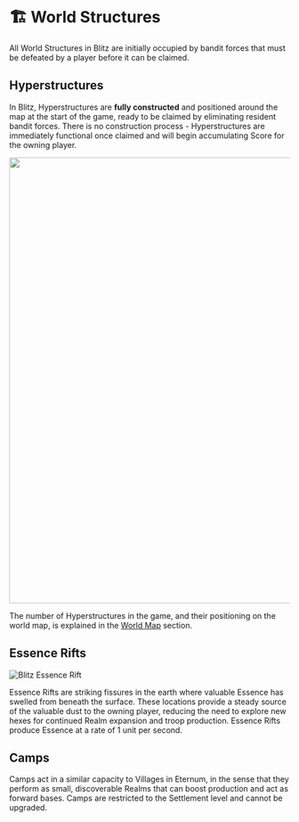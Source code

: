 # 🏗️ World Structures

All World Structures in Blitz are initially occupied by bandit forces that must be defeated by a player before it can be
claimed.

## Hyperstructures

In Blitz, Hyperstructures are **fully constructed** and positioned around the map at the start of the game, ready to be
claimed by eliminating resident bandit forces. There is no construction process - Hyperstructures are immediately
functional once claimed and will begin accumulating Score for the owning player.

<img src="/images/buildings/construction/hyperstructure.png" width="800" />

The number of Hyperstructures in the game, and their positioning on the world map, is explained in the
[World Map](/blitz/worldmap-movement/worldmap) section.

## Essence Rifts

<img src="/images/covers/essence-rift.png" alt="Blitz Essence Rift" className="w-full rounded-lg my-6" />

Essence Rifts are striking fissures in the earth where valuable Essence has swelled from beneath the surface. These
locations provide a steady source of the valuable dust to the owning player, reducing the need to explore new hexes for
continued Realm expansion and troop production. Essence Rifts produce Essence at a rate of 1 unit per second.

## Camps

Camps act in a similar capacity to Villages in Eternum, in the sense that they perform as small, discoverable Realms
that can boost production and act as forward bases. Camps are restricted to the Settlement level and cannot be upgraded.
